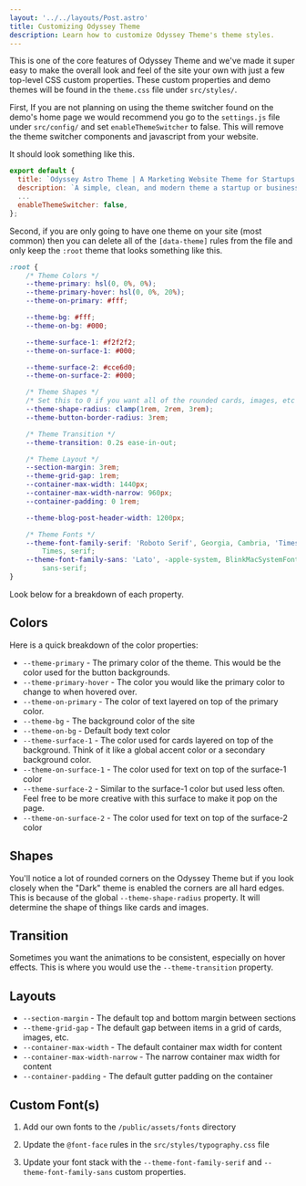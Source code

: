 ```yaml
---
layout: '../../layouts/Post.astro'
title: Customizing Odyssey Theme
description: Learn how to customize Odyssey Theme's theme styles.
---
```


This is one of the core features of Odyssey Theme and we've made it super easy to make the overall look and feel of the site your own with just a few top-level CSS custom properties. These custom properties and demo themes will be found in the `theme.css` file under `src/styles/`.

First, If you are not planning on using the theme switcher found on the demo's home page we would recommend you go to the `settings.js` file under `src/config/` and set `enableThemeSwitcher` to false. This will remove the theme switcher components and javascript from your website.

It should look something like this.

```js
export default {
  title: `Odyssey Astro Theme | A Marketing Website Theme for Startups and Businesses`,
  description: `A simple, clean, and modern theme a startup or businesses' marketing website.`,
  ...
  enableThemeSwitcher: false,
};
```

Second, if you are only going to have one theme on your site (most common) then you can delete all of the `[data-theme]` rules from the file and only keep the `:root` theme that looks something like this.

```css
:root {
	/* Theme Colors */
	--theme-primary: hsl(0, 0%, 0%);
	--theme-primary-hover: hsl(0, 0%, 20%);
	--theme-on-primary: #fff;

	--theme-bg: #fff;
	--theme-on-bg: #000;

	--theme-surface-1: #f2f2f2;
	--theme-on-surface-1: #000;

	--theme-surface-2: #cce6d0;
	--theme-on-surface-2: #000;

	/* Theme Shapes */
	/* Set this to 0 if you want all of the rounded cards, images, etc to be straight edges */
	--theme-shape-radius: clamp(1rem, 2rem, 3rem);
	--theme-button-border-radius: 3rem;

	/* Theme Transition */
	--theme-transition: 0.2s ease-in-out;

	/* Theme Layout */
	--section-margin: 3rem;
	--theme-grid-gap: 1rem;
	--container-max-width: 1440px;
	--container-max-width-narrow: 960px;
	--container-padding: 0 1rem;

	--theme-blog-post-header-width: 1200px;

	/* Theme Fonts */
	--theme-font-family-serif: 'Roboto Serif', Georgia, Cambria, 'Times New Roman',
		Times, serif;
	--theme-font-family-sans: 'Lato', -apple-system, BlinkMacSystemFont,
		sans-serif;
}
```

Look below for a breakdown of each property.

## Colors

Here is a quick breakdown of the color properties:

- `--theme-primary` - The primary color of the theme. This would be the color used for the button backgrounds.
- `--theme-primary-hover` - The color you would like the primary color to change to when hovered over.
- `--theme-on-primary` - The color of text layered on top of the primary color.
- `--theme-bg` - The background color of the site
- `--theme-on-bg` - Default body text color
- `--theme-surface-1` - The color used for cards layered on top of the background. Think of it like a global accent color or a secondary background color.
- `--theme-on-surface-1` - The color used for text on top of the surface-1 color
- `--theme-surface-2` - Similar to the surface-1 color but used less often. Feel free to be more creative with this surface to make it pop on the page.
- `--theme-on-surface-2` - The color used for text on top of the surface-2 color

## Shapes

You'll notice a lot of rounded corners on the Odyssey Theme but if you look closely when the "Dark" theme is enabled the corners are all hard edges. This is because of the global `--theme-shape-radius` property. It will determine the shape of things like cards and images.

## Transition

Sometimes you want the animations to be consistent, especially on hover effects. This is where you would use the `--theme-transition` property.

## Layouts

- `--section-margin` - The default top and bottom margin between sections
- `--theme-grid-gap` - The default gap between items in a grid of cards, images, etc.
-	`--container-max-width` - The default container max width for content
-	`--container-max-width-narrow` - The narrow container max width for content
-	`--container-padding` - The default gutter padding on the container

## Custom Font(s)

1. Add our own fonts to the `/public/assets/fonts` directory

2. Update the `@font-face` rules in the `src/styles/typography.css` file

3. Update your font stack with the `--theme-font-family-serif` and `--theme-font-family-sans` custom properties.

